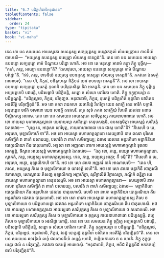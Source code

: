 ```yaml
---
title: "6.7 បដិគ្គហិតាទិអនុជានន"
tableOfContents: false
sidebar:
  order: 24
type: "tipitaka"
basket: "vi"
book: "vi-maha"
---
```



<DynamicBreadcrumb />

<Division number="277" book="vi-maha">

<Paragraph number="1260" book="vi-maha">
តេន ខោ បន សមយេន អាយស្មតោ ឧបនន្ទស្ស សក្យបុត្តស្ស ឧបដ្ឋាកកុលំ សំឃស្សត្ថាយ ខាទនីយំ បាហេសិ—  “អយ្យស្ស ឧបនន្ទស្ស ទស្សេត្វា សំឃស្ស ទាតព្ពន៑”តិ. តេន ខោ បន សមយេន អាយស្មា ឧបនន្ទោ សក្យបុត្តោ គាមំ បិណ្ឌាយ បវិដ្ឋោ ហោតិ. អថ ខោ តេ មនុស្សា អារាមំ គន្ត្វា ភិក្ខូ បុច្ឆឹសុ—  “កហំ, ភន្តេ, អយ្យោ ឧបនន្ទោ”តិ? “ឯសាវុសោ, អាយស្មា ឧបនន្ទោ សក្យបុត្តោ គាមំ បិណ្ឌាយ បវិដ្ឋោ”តិ. “ឥទំ, ភន្តេ, ខាទនីយំ អយ្យស្ស ឧបនន្ទស្ស ទស្សេត្វា សំឃស្ស ទាតព្ពន៑”តិ. ភគវតោ ឯតមត្ថំ អារោចេសុំ. “តេន ហិ, ភិក្ខវេ, បដិគ្គហេត្វា និក្ខិបថ យាវ ឧបនន្ទោ អាគច្ឆតី”តិ. អថ ខោ អាយស្មា ឧបនន្ទោ សក្យបុត្តោ បុរេភត្តំ កុលានិ បយិរុបាសិត្វា ទិវា អាគច្ឆតិ. តេន ខោ បន សមយេន ភិក្ខូ ទុព្ភិក្ខេ អប្បមត្តកេបិ បវារេន្តិ, បដិសង្ខាបិ បដិក្ខិបន្តិ, សព្ពោ ច សំឃោ បវារិតោ ហោតិ. ភិក្ខូ កុក្កុច្ចាយន្តា ន បដិគ្គណ្ហន្តិ. “បដិគ្គណ្ហថ, ភិក្ខវេ, បរិភុញ្ជថ. អនុជានាមិ, ភិក្ខវេ, បុរេភត្តំ បដិគ្គហិតំ ភុត្តាវិនា បវារិតេន អនតិរិត្តំ បរិភុញ្ជិតុន៑”តិ.
</Paragraph>

</Division>
<Division number="278" book="vi-maha">

<Paragraph number="1261" book="vi-maha">
អថ ខោ ភគវា រាជគហេ យថាភិរន្តំ វិហរិត្វា យេន សាវត្ថិ តេន ចារិកំ បក្កាមិ. អនុបុព្ពេន ចារិកំ ចរមានោ យេន សាវត្ថិ តទវសរិ. តត្រ សុទំ ភគវា សាវត្ថិយំ វិហរតិ ជេតវនេ អនាថបិណ្ឌិកស្ស អារាមេ. តេន ខោ បន សមយេន អាយស្មតោ សារិបុត្តស្ស កាយឌាហាពាធោ ហោតិ. អថ ខោ អាយស្មា មហាមោគ្គល្លានោ យេនាយស្មា សារិបុត្តោ តេនុបសង្កមិ, ឧបសង្កមិត្វា អាយស្មន្តំ សារិបុត្តំ ឯតទវោច—  “បុព្ពេ តេ, អាវុសោ សារិបុត្ត, កាយឌាហាពាធោ កេន ផាសុ ហោតី”តិ? “ភិសេហិ ច មេ, អាវុសោ, មុឡាលិកាហិ ចា”តិ. អថ ខោ អាយស្មា មហាមោគ្គល្លានោ សេយ្យថាបិ នាម ពលវា បុរិសោ សមិញ្ជិតំ វា ពាហំ បសារេយ្យ, បសារិតំ វា ពាហំ សមិញ្ជេយ្យ; ឯវមេវ ជេតវនេ អន្តរហិតោ មន្ទាកិនិយា បោក្ខរណិយា តីរេ បាតុរហោសិ. អទ្ទសា ខោ អញ្ញតរោ នាគោ អាយស្មន្តំ មហាមោគ្គល្លានំ ទូរតោវ អាគច្ឆន្តំ, ទិស្វាន អាយស្មន្តំ មហាមោគ្គល្លានំ ឯតទវោច—  “ឯតុ ខោ, ភន្តេ, អយ្យោ មហាមោគ្គល្លានោ. ស្វាគតំ, ភន្តេ, អយ្យស្ស មហាមោគ្គល្លានស្ស. កេន, ភន្តេ, អយ្យស្ស អត្ថោ; កឹ ទម្មី”តិ? “ភិសេហិ ច មេ, អាវុសោ, អត្ថោ, មុឡាលិកាហិ ចា”តិ.
</Paragraph>

<Paragraph number="1262" book="vi-maha">
អថ ខោ សោ នាគោ អញ្ញតរំ នាគំ អាណាបេសិ—  “តេន ហិ, ភណេ, អយ្យស្ស ភិសេ ច មុឡាលិកាយោ ច យាវទត្ថំ ទេហី”តិ. អថ ខោ សោ នាគោ មន្ទាកិនឹ បោក្ខរណឹ ឱគាហេត្វា, សោណ្ឌាយ ភិសញ្ច មុឡាលិកញ្ច អព្ពាហិត្វា, សុវិក្ខាលិតំ វិក្ខាលេត្វា, ភណ្ឌិកំ ពន្ធិត្វា យេនាយស្មា មហាមោគ្គល្លានោ តេនុបសង្កមិ. អថ ខោ អាយស្មា មហាមោគ្គល្លានោ—  សេយ្យថាបិ នាម ពលវា បុរិសោ សមិញ្ជិតំ វា ពាហំ បសារេយ្យ, បសារិតំ វា ពាហំ សមិញ្ជេយ្យ; ឯវមេវ—  មន្ទាកិនិយា បោក្ខរណិយា តីរេ អន្តរហិតោ ជេតវនេ បាតុរហោសិ. សោបិ ខោ នាគោ មន្ទាកិនិយា បោក្ខរណិយា តីរេ អន្តរហិតោ ជេតវនេ បាតុរហោសិ. អថ ខោ សោ នាគោ អាយស្មតោ មហាមោគ្គល្លានស្ស ភិសេ ច មុឡាលិកាយោ ច បដិគ្គហាបេត្វា ជេតវនេ អន្តរហិតោ មន្ទាកិនិយា បោក្ខរណិយា តីរេ បាតុរហោសិ. អថ ខោ អាយស្មា មហាមោគ្គល្លានោ អាយស្មតោ សារិបុត្តស្ស ភិសេ ច មុឡាលិកាយោ ច ឧបនាមេសិ. អថ ខោ អាយស្មតោ សារិបុត្តស្ស ភិសេ ច មុឡាលិកាយោ ច ភុត្តស្ស កាយឌាហាពាធោ បដិប្បស្សម្ភិ. ពហូ ភិសា ច មុឡាលិកាយោ ច អវសិដ្ឋា ហោន្តិ. តេន ខោ បន សមយេន ភិក្ខូ ទុព្ភិក្ខេ អប្បមត្តកេបិ បវារេន្តិ, បដិសង្ខាបិ បដិក្ខិបន្តិ, សព្ពោ ច សំឃោ បវារិតោ ហោតិ. ភិក្ខូ កុក្កុច្ចាយន្តា ន បដិគ្គណ្ហន្តិ. “បដិគ្គណ្ហថ, ភិក្ខវេ, បរិភុញ្ជថ. អនុជានាមិ, ភិក្ខវេ, វនដ្ឋំ បោក្ខរដ្ឋំ ភុត្តាវិនា បវារិតេន អនតិរិត្តំ បរិភុញ្ជិតុន៑”តិ.
</Paragraph>

<Paragraph number="1263" book="vi-maha">
តេន ខោ បន សមយេន សាវត្ថិយំ ពហុំ ផលខាទនីយំ ឧប្បន្នំ ហោតិ, កប្បិយការកោ ច ន ហោតិ. ភិក្ខូ កុក្កុច្ចាយន្តា ផលំ ន បរិភុញ្ជន្តិ. ភគវតោ ឯតមត្ថំ អារោចេសុំ. “អនុជានាមិ, ភិក្ខវេ, អពីជំ និព្ពត្តពីជំ អកតកប្បំ ផលំ បរិភុញ្ជិតុន៑”តិ.
</Paragraph>
</Division>